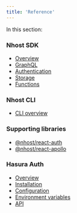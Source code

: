 ```yaml
---
title: 'Reference'
---
```


In this section:

### Nhost SDK

- [Overview](./reference/sdk)
- [GraphQL](./reference/sdk/graphql)
- [Authentication](./reference/sdk/authentication)
- [Storage](./reference/sdk/storage)
- [Functions](./reference/sdk/functions)

### Nhost CLI

- [CLI overview](./reference/cli)

### Supporting libraries

- [@nhost/react-auth](./reference/supporting-libraries/react-auth)
- [@nhost/react-apollo](./reference/supporting-libraries/react-apollo)

### Hasura Auth

- [Overview](./reference/hasura-auth)
- [Installation](./reference/hasura-auth/installation)
- [Configuration](./reference/hasura-auth/configuration)
- [Environment variables](./reference/hasura-auth/environment-variables)
- [API](./reference/hasura-auth/api-reference)
